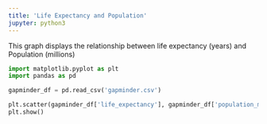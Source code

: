 ```yaml
---
title: 'Life Expectancy and Population'
jupyter: python3
---
```


This graph displays the relationship between life expectancy (years) and Population (millions)
```python
import matplotlib.pyplot as plt
import pandas as pd

gapminder_df = pd.read_csv('gapminder.csv')

plt.scatter(gapminder_df['life_expectancy'], gapminder_df['population_millions'])
plt.show()
```